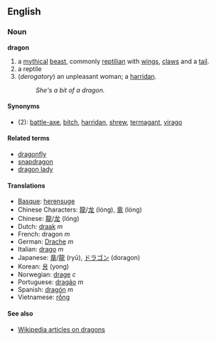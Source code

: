 ==English==
===Noun===
'''dragon'''
#a [[mythical]] [[beast]], commonly [[reptilian]] with [[wings]], [[claws]] and a [[tail]].
#a reptile
#(''derogatory'') an unpleasant woman; a [[harridan]].
#:''She's a bit of a dragon.''

====Synonyms====
*(2): [[battle-axe]], [[bitch]], [[harridan]], [[shrew]], [[termagant]], [[virago]]

====Related terms====
*[[dragonfly]]
*[[snapdragon]]
*[[dragon lady]]

====Translations====
*[[Basque]]: [[herensuge]]
*Chinese Characters: [[龍]]/[[龙]] (lóng), [[竜]] (lóng)
*Chinese: [[龍]]/[[龙]] (lóng)
*Dutch: [[draak]] ''m''
*French: dragon ''m''
*German: [[Drache]] ''m''
*Italian: [[drago]] ''m''
*Japanese: [[竜]]/[[龍]] (ryū), [[ドラゴン]] (doragon)
*Korean: [[용]] (yong)
*Norwegian: [[drage]] ''c''
*Portuguese: [[dragão]] ''m''
*Spanish: [[dragón]] ''m''
*Vietnamese: [[rồng]]

====See also====
*[[en:dragon|Wikipedia articles on dragons]]